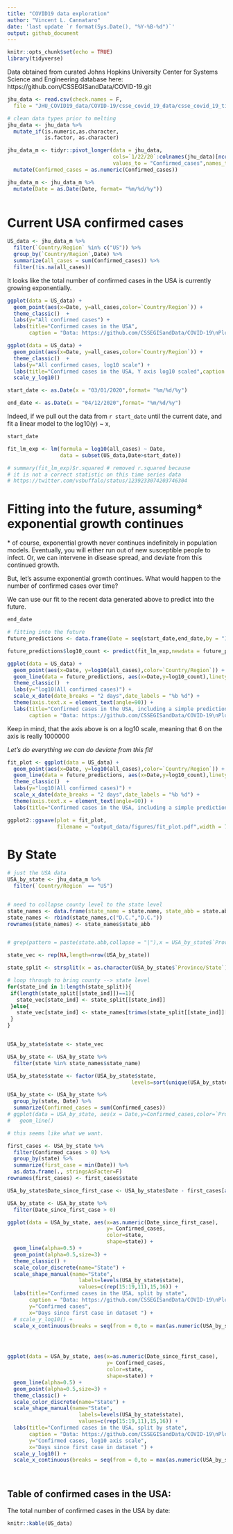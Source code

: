 ```yaml
---
title: "COVID19 data exploration"
author: "Vincent L. Cannataro"
date: 'last update `r format(Sys.Date(), "%Y-%B-%d")`'
output: github_document
---
```


```r
knitr::opts_chunk$set(echo = TRUE)
library(tidyverse)
```


Data obtained from curated Johns Hopkins University Center for Systems Science and Engineering database here: https://github.com/CSSEGISandData/COVID-19.git


```r
jhu_data <- read.csv(check.names = F,
  file = "JHU_COVID19_data/COVID-19/csse_covid_19_data/csse_covid_19_time_series/time_series_19-covid-Confirmed.csv")

# clean data types prior to melting
jhu_data <- jhu_data %>%
  mutate_if(is.numeric,as.character, 
            is.factor, as.character)

jhu_data_m <- tidyr::pivot_longer(data = jhu_data, 
                                  cols=`1/22/20`:colnames(jhu_data)[ncol(jhu_data)], 
                                  values_to = "Confirmed_cases",names_to = "Date") %>%
  mutate(Confirmed_cases = as.numeric(Confirmed_cases))

jhu_data_m <- jhu_data_m %>%
  mutate(Date = as.Date(Date, format= "%m/%d/%y"))



```

# Current USA confirmed cases


```r


US_data <- jhu_data_m %>% 
  filter(`Country/Region` %in% c("US")) %>%
  group_by(`Country/Region`,Date) %>%
  summarize(all_cases = sum(Confirmed_cases)) %>%
  filter(!is.na(all_cases)) 

```




It looks like the total number of confirmed cases in the USA is currently growing exponentially. 

```r
ggplot(data = US_data) + 
  geom_point(aes(x=Date, y=all_cases,color=`Country/Region`)) + 
  theme_classic()  + 
  labs(y="All confirmed cases") + 
  labs(title="Confirmed cases in the USA",
       caption = "Data: https://github.com/CSSEGISandData/COVID-19\nPlot: @VinCannataro") 

ggplot(data = US_data) + 
  geom_point(aes(x=Date, y=all_cases,color=`Country/Region`)) + 
  theme_classic()  + 
  labs(y="All confirmed cases, log10 scale") + 
  labs(title="Confirmed cases in the USA, Y axis log10 scaled",caption = "Data: https://github.com/CSSEGISandData/COVID-19\nPlot: @VinCannataro") + 
  scale_y_log10()
```

```r

start_date <- as.Date(x = "03/01/2020",format= "%m/%d/%y")

end_date <- as.Date(x = "04/12/2020",format= "%m/%d/%y")

```



Indeed, if we pull out the data from `r start_date` until the current date, and 
fit a linear model to the log10(y) ~ x, 

```r
start_date

fit_lm_exp <- lm(formula = log10(all_cases) ~ Date, 
                 data = subset(US_data,Date>start_date))

# summary(fit_lm_exp)$r.squared # removed r.squared because 
# it is not a correct statistic on this time series data 
# https://twitter.com/vsbuffalo/status/1239233074203746304 

```

<!-- We find an $R^2$ value of `r round(summary(fit_lm_exp)$r.squared,4)` -->

# Fitting into the future, assuming* exponential growth continues

\* of course, exponential growth never continues indefinitely in population models. 
Eventually, you will either run out of new susceptible people to infect. Or, 
we can intervene in disease spread, and deviate from this continued growth. 

But, let's assume exponential growth continues. What would happen to the number of 
confirmed cases over time?

We can use our fit to the recent data generated above to predict into the future.

```r
end_date

# fitting into the future 
future_predictions <- data.frame(Date = seq(start_date,end_date,by = "1 day"))

future_predictions$log10_count <- predict(fit_lm_exp,newdata = future_predictions)

```


```r

ggplot(data = US_data) + 
  geom_point(aes(x=Date, y=log10(all_cases),color=`Country/Region`)) + 
  geom_line(data = future_predictions, aes(x=Date,y=log10_count),linetype="dashed") + 
  theme_classic()  + 
  labs(y="log10(All confirmed cases)") + 
  scale_x_date(date_breaks = "2 days",date_labels = "%b %d") + 
  theme(axis.text.x = element_text(angle=90)) + 
  labs(title="Confirmed cases in the USA, including a simple prediction",
       caption = "Data: https://github.com/CSSEGISandData/COVID-19\nPlot: @VinCannataro")
```


Keep in mind, that the axis above is on a log10 scale, meaning that $6$ on the axis
is really $1000000$

*Let's do everything we can do deviate from this fit!*


```r
fit_plot <- ggplot(data = US_data) + 
  geom_point(aes(x=Date, y=log10(all_cases),color=`Country/Region`)) + 
  geom_line(data = future_predictions, aes(x=Date,y=log10_count),linetype="dashed") + 
  theme_classic()  + 
  labs(y="log10(All confirmed cases)") + 
  scale_x_date(date_breaks = "2 days",date_labels = "%b %d") + 
  theme(axis.text.x = element_text(angle=90)) + 
  labs(title="Confirmed cases in the USA, including a simple prediction")

ggplot2::ggsave(plot = fit_plot,
                filename = "output_data/figures/fit_plot.pdf",width = 7,height = 5)

```




# By State

```r
# just the USA data 
USA_by_state <- jhu_data_m %>%
  filter(`Country/Region` == "US")


# need to collapse county level to the state level
state_names <- data.frame(state_name = state.name, state_abb = state.abb,stringsAsFactors = F)
state_names <- rbind(state_names,c("D.C.","D.C."))
rownames(state_names) <- state_names$state_abb


# grep(pattern = paste(state.abb,collapse = "|"),x = USA_by_state$`Province/State`,)

state_vec <- rep(NA,length=nrow(USA_by_state))

state_split <- strsplit(x = as.character(USA_by_state$`Province/State`),split = ",")

# loop through to bring county --> state level 
for(state_ind in 1:length(state_split)){
 if(length(state_split[[state_ind]])==1){
   state_vec[state_ind] <- state_split[[state_ind]]
 }else{
   state_vec[state_ind] <- state_names[trimws(state_split[[state_ind]][2]),"state_name"]
 }
}


USA_by_state$state <- state_vec 

USA_by_state <- USA_by_state %>%
  filter(state %in% state_names$state_name)

USA_by_state$state <- factor(USA_by_state$state, 
                                        levels=sort(unique(USA_by_state$state)))

USA_by_state <- USA_by_state %>%
  group_by(state, Date) %>%
  summarize(Confirmed_cases = sum(Confirmed_cases))
# ggplot(data = USA_by_state, aes(x = Date,y=Confirmed_cases,color=`Province/State`)) + 
#   geom_line() 

# this seems like what we want. 

```



```r

first_cases <- USA_by_state %>% 
  filter(Confirmed_cases > 0) %>%
  group_by(state) %>% 
  summarize(first_case = min(Date)) %>%
  as.data.frame(., stringsAsFacter=F)
rownames(first_cases) <- first_cases$state

USA_by_state$Date_since_first_case <- USA_by_state$Date - first_cases[as.character(USA_by_state$state), "first_case"]

USA_by_state <- USA_by_state %>%
  filter(Date_since_first_case > 0)

```




```r

ggplot(data = USA_by_state, aes(x=as.numeric(Date_since_first_case), 
                                y= Confirmed_cases, 
                                color=state,
                                shape=state)) + 
  geom_line(alpha=0.5) + 
  geom_point(alpha=0.5,size=3) + 
  theme_classic() + 
  scale_color_discrete(name="State") + 
  scale_shape_manual(name="State",
                       labels=levels(USA_by_state$state),
                       values=c(rep(15:19,11),15,16)) + 
  labs(title="Confirmed cases in the USA, split by state",
       caption = "Data: https://github.com/CSSEGISandData/COVID-19\nPlot: @VinCannataro",
       y="Confirmed cases", 
       x="Days since first case in dataset ") + 
  # scale_y_log10() +
  scale_x_continuous(breaks = seq(from = 0,to = max(as.numeric(USA_by_state$Date_since_first_case)),by = 2))




ggplot(data = USA_by_state, aes(x=as.numeric(Date_since_first_case), 
                                y= Confirmed_cases, 
                                color=state,
                                shape=state)) + 
  geom_line(alpha=0.5) + 
  geom_point(alpha=0.5,size=3) + 
  theme_classic() + 
  scale_color_discrete(name="State") + 
  scale_shape_manual(name="State",
                       labels=levels(USA_by_state$state),
                       values=c(rep(15:19,11),15,16)) + 
  labs(title="Confirmed cases in the USA, split by state",
       caption = "Data: https://github.com/CSSEGISandData/COVID-19\nPlot: @VinCannataro",
       y="Confirmed cases, log10 axis scale", 
       x="Days since first case in dataset ") + 
  scale_y_log10() +
  scale_x_continuous(breaks = seq(from = 0,to = max(as.numeric(USA_by_state$Date_since_first_case)),by = 2))




```





## Table of confirmed cases in the USA: 
The total number of confirmed cases in the USA by date: 

```r
knitr::kable(US_data)
```

